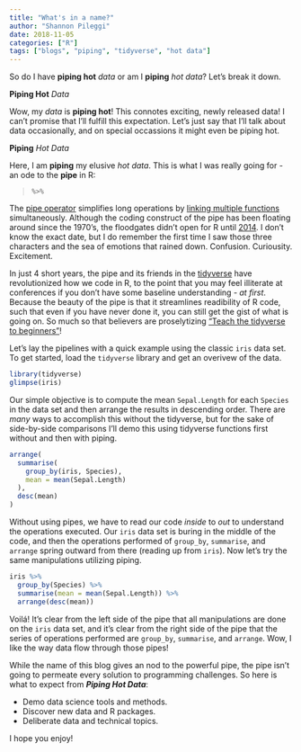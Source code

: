 ```yaml
---
title: "What's in a name?"
author: "Shannon Pileggi"
date: 2018-11-05
categories: ["R"]
tags: ["blogs", "piping", "tidyverse", "hot data"]
---
```


So do I have **piping hot** _data_ or am I **piping** _hot data_?  Let's break it down.

**Piping Hot** _Data_

Wow, my _data_ is **piping hot**!  This connotes exciting, newly released data!  I can't promise that I'll fulfill this expectation.  Let's just say that I'll talk about data occasionally, and on special occassions it might even be piping hot.

**Piping** _Hot Data_

Here, I am **piping** my elusive _hot data_. This is what I was really going for - an ode to the **pipe** in R:  

> `%>%`

The [pipe operator](http://r4ds.had.co.nz/pipes.html) simplifies long operations by [linking multiple functions]((https://www.datacamp.com/community/tutorials/pipe-r-tutorial)) simultaneously.  Although the coding construct of the pipe has been floating around since the 1970's, the floodgates didn't open for R until [2014](http://adolfoalvarez.cl/plumbers-chains-and-famous-painters-the-history-of-the-pipe-operator-in-r/).  I don't know the exact date, but I do remember the first time I saw those three characters and the sea of emotions that rained down.  Confusion. Curiousity. Excitement. 

In just 4 short years, the pipe and its friends in the [tidyverse](https://www.tidyverse.org/) have revolutionized how we code in R, to the point that you may feel illiterate at conferences if you don't have some baseline understanding - _at first_.  Because the beauty of the pipe is that it streamlines readibility of R code, such that even if you have never done it, you can still get the gist of what is going on.  So much so that believers are proselytizing ["Teach the tidyverse to beginners"](http://varianceexplained.org/r/teach-tidyverse/)!

Let's lay the pipelines with a quick example using the classic `iris` data set.  To get started, load the `tidyverse` library and get an overivew of the data.

```r
library(tidyverse)
glimpse(iris)
```

Our simple objective is to compute the mean `Sepal.Length` for each `Species` in the data set and then arrange the results in descending order.  There are *many* ways to accomplish this without the tidyverse, but for the sake of side-by-side comparisons I'll demo this using tidyverse functions first without and then with piping.

```r
arrange(
  summarise(
    group_by(iris, Species), 
    mean = mean(Sepal.Length)
  ), 
  desc(mean)
)
```

Without using pipes, we have to read our code _inside_ to _out_ to understand the operations executed.  Our `iris` data set is buring in the middle of the code, and then the operations performed of `group_by`, `summarise`, and `arrange` spring outward from there (reading up from `iris`).  Now let's try the same manipulations utilizing piping.

```r

iris %>% 
  group_by(Species) %>% 
  summarise(mean = mean(Sepal.Length)) %>%
  arrange(desc(mean))

```

Voilá!  It's clear from the left side of the pipe that all manipulations are done on the `iris` data set, and it's clear from the right side of the pipe that the series of operations performed are `group_by`, `summarise`, and `arrange`.  Wow, I like the way data flow through those pipes!    

While the name of this blog gives an nod to the powerful pipe, the pipe isn't going to permeate every solution to programming challenges.  So here is what to expect from **_Piping Hot Data_**:

* Demo data science tools and methods. 
* Discover new data and R packages.
* Deliberate data and technical topics.


I hope you enjoy!

